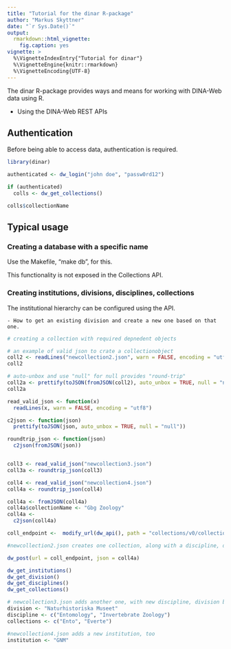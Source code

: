 ```yaml
---
title: "Tutorial for the dinar R-package"
author: "Markus Skyttner"
date: "`r Sys.Date()`"
output: 
  rmarkdown::html_vignette:
    fig.caption: yes
vignette: >
  %\VignetteIndexEntry{"Tutorial for dinar"}
  %\VignetteEngine{knitr::rmarkdown}
  %\VignetteEncoding{UTF-8}
---
```


The dinar R-package provides ways and means for working with DINA-Web data using R.

  - Using the DINA-Web REST APIs

## Authentication

Before being able to access data, authentication is required.

```r

library(dinar)

authenticated <- dw_login("john doe", "passw0rd12")

if (authenticated)
  colls <- dw_get_collections()

colls$collectionName

```

## Typical usage

### Creating a database with a specific name

Use the Makefile, "make db", for this.

This functionality is not exposed in the Collections API.

### Creating institutions, divisions, disciplines, collections

The institutional hierarchy can be configured using the API.

    - How to get an existing division and create a new one based on that one.

```r

# creating a collection with required depnedent objects

# an example of valid json to crate a collectionobject
coll2 <- readLines("newcollection2.json", warn = FALSE, encoding = "utf8")
coll2

# auto-unbox and use "null" for null provides "round-trip"
coll2a <- prettify(toJSON(fromJSON(coll2), auto_unbox = TRUE, null = "null"))
coll2a

read_valid_json <- function(x) 
  readLines(x, warn = FALSE, encoding = "utf8")

c2json <- function(json) 
  prettify(toJSON(json, auto_unbox = TRUE, null = "null"))

roundtrip_json <- function(json) 
  c2json(fromJSON(json))


coll3 <- read_valid_json("newcollection3.json")
coll3a <- roundtrip_json(coll3)

coll4 <- read_valid_json("newcollection4.json")
coll4a <- roundtrip_json(coll4)

coll4a <- fromJSON(coll4a)
coll4a$collectionName <- "Gbg Zoology"
coll4a <- 
  c2json(coll4a)

coll_endpoint <-  modify_url(dw_api(), path = "collections/v0/collection")

#newcollection2.json creates one collection, along with a discipline, division and institution

dw_post(url = coll_endpoint, json = coll4a)

dw_get_institutions()
dw_get_division()
dw_get_disciplines()
dw_get_collections()

# newcollection3.json adds another one, with new discipline, division but not institution
division <- "Naturhistoriska Museet"
discipline <- c("Entomology", "Invertebrate Zoology")
collections <- c("Ento", "Everte")

#newcollection4.json adds a new institution, too
institution <- "GNM"
```

